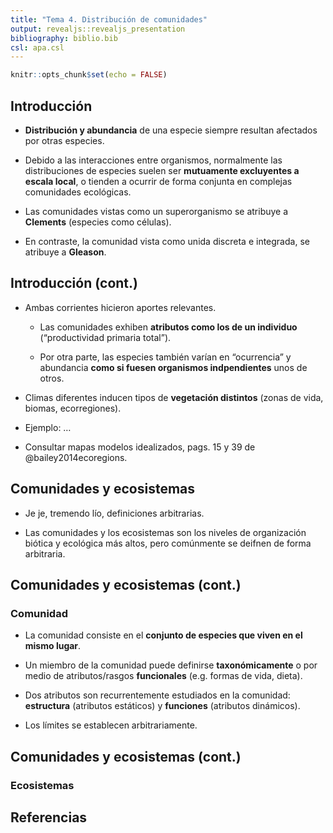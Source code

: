 ```yaml
---
title: "Tema 4. Distribución de comunidades"
output: revealjs::revealjs_presentation
bibliography: biblio.bib
csl: apa.csl
---
```


```r
knitr::opts_chunk$set(echo = FALSE)
```

## Introducción

* **Distribución y abundancia** de una especie siempre resultan afectados por otras especies.

* Debido a las interacciones entre organismos, normalmente las distribuciones de especies suelen ser **mutuamente excluyentes a escala local**, o tienden a ocurrir de forma conjunta en complejas comunidades ecológicas.

* Las comunidades vistas como un superorganismo se atribuye a **Clements** (especies como células).

* En contraste, la comunidad vista como unida discreta e integrada, se atribuye a **Gleason**.

## Introducción (cont.)

* Ambas corrientes hicieron aportes relevantes.
    * Las comunidades exhiben **atributos como los de un individuo** ("productividad primaria total").
    
    * Por otra parte, las especies también varían en "ocurrencia" y abundancia **como si fuesen organismos indpendientes** unos de otros.

* Climas diferentes inducen tipos de __vegetación distintos__ (zonas de vida, biomas, ecorregiones).

* Ejemplo: ...

* Consultar mapas modelos idealizados, pags. 15 y 39 de @bailey2014ecoregions.


## Comunidades y ecosistemas

* Je je, tremendo lío, definiciones arbitrarias.

* Las comunidades y los ecosistemas son los niveles de organización biótica y ecológica más altos, pero comúnmente se deifnen de forma arbitraria.

## Comunidades y ecosistemas (cont.)

### Comunidad

* La comunidad consiste en el __conjunto de especies que viven en el mismo lugar__.

* Un miembro de la comunidad puede definirse __taxonómicamente__ o por medio de atributos/rasgos __funcionales__ (e.g. formas de vida, dieta).

* Dos atributos son recurrentemente estudiados en la comunidad: __estructura__ (atributos estáticos) y __funciones__ (atributos dinámicos).

* Los límites se establecen arbitrariamente.

## Comunidades y ecosistemas (cont.)

### Ecosistemas



## Referencias
